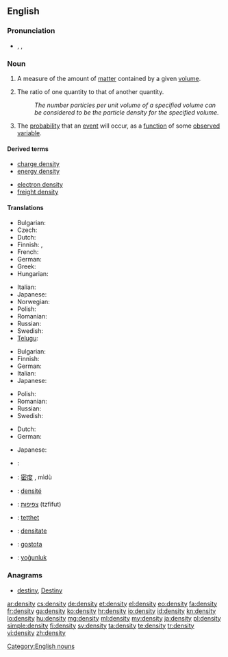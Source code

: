 ==English==
{{wikipedia}}

===Pronunciation===
* {{IPA|/ˈden.sɪ.ti/}}, {{X-SAMPA|/"den.sI.ti/}},

===Noun===
{{en-noun|pl=densities}}

# {{physics}} A measure of the amount of [[matter]] contained by a given [[volume]].
# The ratio of one quantity to that of another quantity.
#: ''The number particles per unit volume of a specified volume can be considered to be the particle density for the specified volume.''
# The [[probability]] that an [[event]] will occur, as a [[function]] of some [[observe]]d [[variable]].

====Derived terms====
{{top2}}
* [[charge density]]
* [[energy density]]
{{mid2}}
* [[electron density]]
* [[freight density]]
{{bottom}}

====Translations====
{{trans-top|physics: amount of matter contained by a given volume}}
* Bulgarian: {{t+|bg|плътност}}
* Czech: {{t+|cs|hustota|f}}
* Dutch: {{t+|nl|dichtheid|f}}
* Finnish: {{t-|fi|tiheys}}, {{t+|fi|ominaispaino}}
* French: {{t+|fr|densité|f}}
* German: {{t+|de|Dichte|f}}
* Greek: {{t+|el|πυκνότητα|f}}
* Hungarian: {{t+|hu|sűrűség}}
{{trans-mid}}
* Italian: {{t+|it|densità|f}}
* Japanese: {{t-|ja|密度|tr=mitsudo}}
* Norwegian: {{t-|no|tetthet}}
* Polish: {{t+|pl|gęstość|f}}
* Romanian: {{t-|ro|densitate|f}}
* Russian: {{t+|ru|плотность|tr=plótnost'}}
* Swedish: {{t+|sv|täthet}}
* [[Telugu]]: {{t+|te|సాంద్రత|tr=saandratha}}
{{trans-bottom}}

{{trans-top|number of particles or other quantity contained by a given volume}}
* Bulgarian: {{t+|bg|плътност|f}}
* Finnish: {{t-|fi|tiheys}}
* German: {{t+|de|Dichte|f}}
* Italian: {{t+|it|densità|f}}
* Japanese: {{t-|ja|濃度|tr=nōdo}}
{{trans-mid}}
* Polish: {{t+|pl|gęstość|f}}
* Romanian: {{t-|ro|densitate|f}}
* Russian: {{t+|ru|плотность|tr=plótnost'}}
* Swedish: {{t+|sv|täthet}}
{{trans-bottom}}

{{trans-top|probability}}
* Dutch: {{t+|nl|waarschijnlijkheid}}
* German: {{t+|de|Wahrscheinlichkeit}}
{{trans-mid}}
* Japanese: {{t-|ja|密度|tr=mitsudo}}
{{trans-bottom}}

{{checktrans-top}}
* {{ttbc|ar}}: {{Arab|[[كثافة]]}}
* {{ttbc|zh}}: [[密度]] {{f}}, mìdù
* {{ttbc|fr}}: [[densité]] {{f}}
* {{ttbc|he}}: [[צפיפות]] (tzfifut) {{f}}
{{trans-mid}}
* {{ttbc|no}}: [[tetthet]] {{f}}
* {{ttbc|ro}}: [[densitate]] {{f}}
* {{ttbc|sl}}: [[gostota]] {{f}}
* {{ttbc|tr}}: [[yoğunluk]]
{{trans-bottom}}

===Anagrams===
* [[destiny#English|destiny]], [[Destiny#English|Destiny]]

[[Category:English nouns]]

[[ar:density]]
[[cs:density]]
[[de:density]]
[[et:density]]
[[el:density]]
[[eo:density]]
[[fa:density]]
[[fr:density]]
[[ga:density]]
[[ko:density]]
[[hr:density]]
[[io:density]]
[[id:density]]
[[kn:density]]
[[lo:density]]
[[hu:density]]
[[mg:density]]
[[ml:density]]
[[my:density]]
[[ja:density]]
[[pl:density]]
[[simple:density]]
[[fi:density]]
[[sv:density]]
[[ta:density]]
[[te:density]]
[[tr:density]]
[[vi:density]]
[[zh:density]]